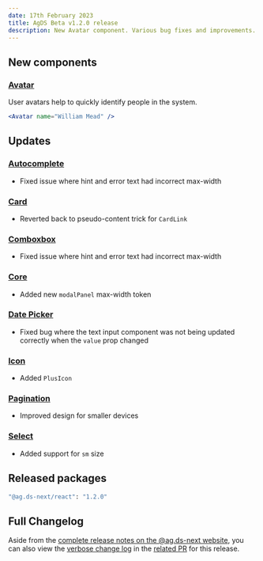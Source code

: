 ```yaml
---
date: 17th February 2023
title: AgDS Beta v1.2.0 release
description: New Avatar component. Various bug fixes and improvements.
---
```


## New components

### [Avatar](/components/avatar)

User avatars help to quickly identify people in the system.

```jsx live
<Avatar name="William Mead" />
```

## Updates

### [Autocomplete](/components/autocomplete)

- Fixed issue where hint and error text had incorrect max-width

### [Card](/components/card)

- Reverted back to pseudo-content trick for `CardLink`

### [Comboxbox](/components/combobox)

- Fixed issue where hint and error text had incorrect max-width

### [Core](/components/core)

- Added new `modalPanel` max-width token

### [Date Picker](/components/date-picker)

- Fixed bug where the text input component was not being updated correctly when the `value` prop changed

### [Icon](/components/icon)

- Added `PlusIcon`

### [Pagination](/components/pagination)

- Improved design for smaller devices

### [Select](/components/selected)

- Added support for `sm` size

## Released packages

```sh
"@ag.ds-next/react": "1.2.0"
```

## Full Changelog

Aside from the [complete release notes on the @ag.ds-next website](https://design-system.agriculture.gov.au/updates/2023-02-17), you can also view the [verbose change log](https://github.com/steelthreads/agds-next/pull/947) in the [related PR](https://github.com/steelthreads/agds-next/pull/947) for this release.
